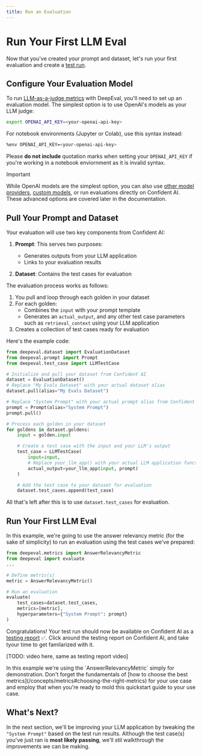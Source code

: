 ```yaml
---
title: Run an Evaluation
---
```



# Run Your First LLM Eval

Now that you've created your prompt and dataset, let's run your first evaluation and create a [test run](/concepts/test-runs).

## Configure Your Evaluation Model

To run [LLM-as-a-judge metrics](/concepts/metrics#llm-as-judge-approach) with DeepEval, you'll need to set up an evaluation model. The simplest option is to use OpenAI's models as your LLM judge:

```bash
export OPENAI_API_KEY=<your-openai-api-key>
```

For notebook environments (Jupyter or Colab), use this syntax instead:

```bash
%env OPENAI_API_KEY=<your-openai-api-key>
```

Please **do not include** quotation marks when setting your `OPENAI_API_KEY` if you're working in a notebook enviornment as it is invalid syntax.

> [!IMPORTANT]
>
> While OpenAI models are the simplest option, you can also use [other model providers](https://deepeval.com/integrations/models/azure-openai), [custom models](https://deepeval.com/guides/guides-using-custom-llms), or run evaluations directly on Confident AI. These advanced options are covered later in the documentation.

## Pull Your Prompt and Dataset

Your evaluation will use two key components from Confident AI:

1. **Prompt**: This serves two purposes:

   - Generates outputs from your LLM application
   - Links to your evaluation results

2. **Dataset**: Contains the test cases for evaluation

The evaluation process works as follows:

1. You pull and loop through each golden in your dataset
2. For each golden:
   - Combines the `input` with your prompt template
   - Generates an `actual_output`, and any other test case parameters such as `retrieval_context` using your LLM application
3. Creates a collection of test cases ready for evaluation

Here's the example code:

```python showLineNumbers copy
from deepeval.dataset import EvaluationDataset
from deepeval.prompt import Prompt
from deepeval.test_case import LLMTestCase

# Initialize and pull your dataset from Confident AI
dataset = EvaluationDataset()
# Replace "My Evals Dataset" with your actual dataset alias
dataset.pull(alias="My Evals Dataset")

# Replace "System Prompt" with your actual prompt alias from Confident AI
prompt = Prompt(alias="System Prompt")
prompt.pull()

# Process each golden in your dataset
for goldens in dataset.goldens:
    input = golden.input

    # Create a test case with the input and your LLM's output
    test_case = LLMTestCase(
        input=input,
        # Replace your_llm_app() with your actual LLM application function
        actual_output=your_llm_app(input, prompt)
    )

    # Add the test case to your dataset for evaluation
    dataset.test_cases.append(test_case)
```

All that's left after this is to use `dataset.test_cases` for evaluation.

## Run Your First LLM Eval

In this example, we're going to use the answer relevancy metric (for the sake of simplicity) to run an evaluation using the test cases we've prepared:

```python
from deepeval.metrics import AnswerRelevancyMetric
from deepeval import evaluate
...

# Define metric(s)
metric = AnswerRelevancyMetric()

# Run an evaluation
evaluate(
    test_cases=dataset.test_cases,
    metrics=[metric],
    hyperparameters={"System Prompt": prompt}
)
```

Congratulations! Your test run should now be available on Confident AI as a [testing report](/evaluation/testing-reports) ✅. Click around the testing report on Confident AI, and take tyour time to get familarized with it.

[TODO: video here, same as testing report video]

<Callout type="warning">
  In this example we're using the `AnswerRelevancyMetric` simply for
  demonstration. Don't forget the fundamentals of [how to choose the best
  metrics](/concepts/metrics#choosing-the-right-metrics) for your use case and
  employ that when you're ready to mold this quickstart guide to your use case.
</Callout>

## What's Next?

In the next section, we'll be improving your LLM application by tweaking the `"System Prompt"` based on the test run results. Although the test case(s) you've just ran is **most likely passing**, we'll stil walkthrough the improvements we can be making.
